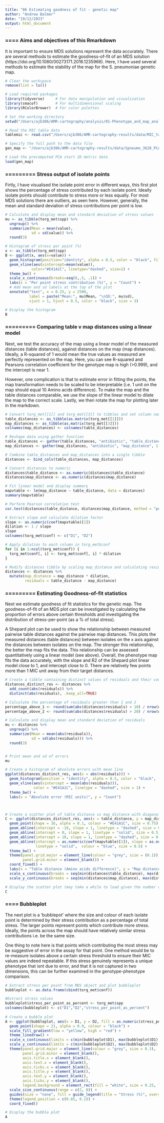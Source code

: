 ```yaml
---
title: "06 Estimating goodness of fit - genetic map"
author: "Andrew Balmer"
date: "19/12/2023"
output: html_document
---
```


### ==== Aims and objectives of this Rmarkdown

It is important to ensure MDS solutions represent the data accurately. There are several methods to estimate the goodness-of-fit of an MDS solution (https://doi.org/10.1080/00273171.2016.1235966). Here, I have used several methods to estimate the stability of the map for the S. pneumoniae genetic map. 

```r

# Clear the workspace
remove(list = ls())

# Load required packages
library(tidyverse)     # For data manipulation and visualization
library(smacof)        # For multidimensional scaling
library(RColorBrewer)  # For color palettes

# Set the working directory
setwd("/Users/ajb306/AMR-cartography/analysis/01-Phenotype_and_map_analyses/05-07-Estimating-goodness-of-fit")

# Read the MIC table data
tablemic <- read.csv("/Users/ajb306/AMR-cartography-results/data/MIC_table_Spneumoniae.csv", header=TRUE, sep=",", skip = 0)

# Specify the full path to the data file
gen_map <- "/Users/ajb306/AMR-cartography-results/data/Spneumo_3628_PCA_start_2D_METRIC_genetic.RData"

# Load the precomputed PCA start 2D metric data
load(gen_map)

```

### ========= Stress output of isolate points
Firtly, I have visualised the isolate point error in different ways, this first plot shows the percentage of stress contributed by each isolate point. Ideally isolate points should contribute to stress more or less equally. For most MDS solutions there are outliers, as seen here. However, generally, the mean and standard deviation of stress contributions per point is low.

```r

# Calculate and display mean and standard deviation of stress values
mu <- as_tibble(torg_met$spp) %>%
  ungroup() %>%
  summarize(Mean = mean(value),
            sd = sd(value)) %>%
  round(3)

# Histogram of stress per point (%)
x <- as_tibble(torg_met$spp)
B <- ggplot(x, aes(x=value)) + 
  geom_histogram(position="identity", alpha = 0.5, color = "black", fill = "#E41A1C", bins = 30) +
  geom_vline(aes(xintercept=mean(value)),
            color="#E41A1C", linetype="dashed", size=1) + 
  theme_bw() +
  scale_x_continuous(breaks=seq(0,.5, .1)) +
  labs(x = "Per point stress contribution (%)", y = "Count") +
  # Add mean and sd labels at the top of the plot
  annotate("text", x = 0.25, y = 2500,
           label = paste("Mean:", mu$Mean, "\nSD:", mu$sd),
           vjust = 1, hjust = 0.5, color = "black", size = 3) 

# Display the histogram
B


```


### ========= Comparing table v map distances using a linear model

Next, we test the accuracy of the map using a linear model of the measured distances (table distances), against distances on the map (map distances). Ideally, a R-squared of 1 would mean the true values as measured are perfectly represented on the map. Here, you can see R-squared and Pearsons correlation coefficient for the genotype map is high (>0.999), and the intercept is near 1. 

However, one complication is that to estimate error in fitting the points, the map transformation needs to be scaled to be interpretable (i.e. 1 unit on the map should equal 10 Amino acids difference). To make the map and the table distances comparable, we use the slope of the linear model to dilate the map to the correct scale. Lastly, we then rotate the map for plotting later in the markdown.

```r

# Convert torg_met[[1]] and torg_met[[3]] to tibbles and set column names
table_distances <- as_tibble(as.matrix(torg_met[[1]]))
map_distances <- as_tibble(as.matrix(torg_met[[3]]))
colnames(map_distances) <- colnames(table_distances)

# Reshape data using gather function
table_distances <- gather(table_distances, "antibiotic", "table_distance", 1:nrow(x)) 
map_distances <- gather(map_distances, "antibiotic", "map_distance", 1:nrow(x))

# Combine table_distances and map_distances into a single tibble
distances <- bind_cols(table_distances, map_distances)

# Convert distances to numeric
distances$table_distance <- as.numeric(distances$table_distance)
distances$map_distance <- as.numeric(distances$map_distance)

# Fit linear model and display summary
mapvtable <- lm(map_distance ~ table_distance, data = distances)
summary(mapvtable)

# Perform Pearson correlation test
cor.test(distances$table_distance, distances$map_distance, method = "pearson")

# Extract slope and calculate dilation factor
slope <- as.numeric(coef(mapvtable)[2])
dilation <- 1 / slope
slope
colnames(torg_met$conf) <- c("D1", "D2")

# Apply dilation to each column in torg_met$conf
for (i in 1:ncol(torg_met$conf)) {
  torg_met$conf[, i] <- torg_met$conf[, i] * dilation
}

# Modify distances tibble by scaling map_distance and calculating residuals
distances <- distances %>%
  mutate(map_distance = map_distance * dilation, 
         residuals = table_distance - map_distance)

```


### ========= Estimating Goodness-of-fit statistics

Next we estimate goodness of fit statistics for the genetic map. The goodness-of-fit of an MDS plot can be investigated by calculating the proportion of errors above certain thresholds and investigating the distribution of stress-per-point (as a % of total stress). 

A Shepard plot can be used to show the relationship between measured pairwise table distances against the pairwise map distances. This plots the measured distances (table distances) between isolates on the x axis against the distances between isolates on the map. The stronger this relationship, the better the map fits the data. This relationship can be assessed quantitatively using a linear model (see above). Overall, the phenotype map fits the data accurately, with the slope and R2 of the Shepard plot linear model close to 1, and intercept close to 0. There are relatively few points more than 1 MIC unit away from their target distances.

```r

# Create a tibble containing distinct values of residuals and their counts
distances_distinct_res <- distances %>%
  add_count(abs(residuals)) %>%
  distinct(abs(residuals), .keep_all=TRUE)

# Calculate the percentage of residuals greater than 1 and 2
percentage_above_1 <- round(sum(abs(distances$residuals) > 10) / nrow(distances) * 100,3)
percentage_above_2 <- round(sum(abs(distances$residuals) > 20) / nrow(distances) * 100,3)

# Calculate and display mean and standard deviation of residuals
mu <- distances %>%
  ungroup() %>%
  summarize(Mean = mean(abs(residuals)),
            sd = sd(abs(residuals))) %>%
  round(3)


# Print mean and sd of errors
mu

# Create a histogram of absolute errors with mean line
ggplot(distances_distinct_res, aes(x = abs(residuals))) + 
  geom_histogram(position = "identity", alpha = 0.5, color = "black", fill = "#E41A1C", bins = 30) +
  geom_vline(aes(xintercept = mean(abs(residuals))),
             color = "#E41A1C", linetype = "dashed", size = 1) + 
  theme_bw() +
  labs(x = "Absolute error (MIC units)", y = "Count") 



# Create a scatter plot of table_distance vs map_distance with diagonal reference lines 
C <- ggplot(distances_distinct_res, aes(x = table_distance, y = map_distance)) +
  geom_point(shape = 16, alpha = 0.1, colour = "#E41A1C", size = 0.75) +
  geom_abline(intercept = -10, slope = 1, linetype = "dashed", size = 0.5) +
  geom_abline(intercept = 0, slope = 1, linetype = "solid", size = 0.5) +
  geom_abline(intercept = 10, slope = 1, linetype = "dashed", size = 0.5) +
  geom_abline(intercept = as.numeric(coef(mapvtable)[1]), slope = as.numeric(coef(mapvtable)[2]) * dilation,
              linetype = "solid",  colour = "blue", size = 0.5) +
  theme_bw() +
  theme(panel.grid.major = element_line(colour = "grey", size = (0.1)),
        panel.grid.minor = element_blank()) +
  coord_fixed() +
  labs(x = "Table distance (Amino acids difference)", y = "Map distance (Amino acids difference)") +
  scale_x_continuous(breaks = seq(min(distances$table_distance), max(distances$table_distance) + 10, 10)) +
  scale_y_continuous(breaks = seq(min(distances$map_distance), max(distances$map_distance + 10), 10))

# Display the scatter plot (may take a while to load given the number of pairwise points)
C

```

### ==== Bubbleplot
The next plot is a 'bubblepot' where the size and colour of each isolate point is determined by their stress contribution as a percentage of total stress. The larger points represent points which contribute more stress. Ideally, the points across the map should have relatively similar stress contributions i.e. be the same size.

One thing to note here is that points which contributing the most stress may be suggestive of error in the assay for that point. One method would be to re-measure isolates above a certain stress threshold to ensure their MIC values are indeed repeatable. If this stress genuinely represents a unique phenotype that isnt due to error, and that it is not captured in two dimensions, this can be further examined in the genotype-phenotype comparison.

```r

# Extract stress per point from MDS object and plot bubbleplot
bubbleplot <- as.data.frame(cbind(torg_met$conf))

#Extract stress values
bubbleplot$stress_per_point_as_percent <- torg_met$spp
colnames(bubbleplot) <- c("D1","D2","stress_per_point_as_percent")
         
# Create a bubble plot
A <- ggplot(bubbleplot, aes(x = D1, y = D2, fill = as.numeric(stress_per_point_as_percent), size = stress_per_point_as_percent)) +
  geom_point(shape = 21, alpha = 0.9, colour = "black") +
  scale_fill_gradient(low = "yellow", high = "red") + 
  theme_linedraw() +
  scale_x_continuous(limits = c(min(bubbleplot$D1), max(bubbleplot$D1) + 5), breaks = seq(min(bubbleplot$D1), max(bubbleplot$D1) + 10, 10)) +
  scale_y_continuous(limits = c(min(bubbleplot$D2), max(bubbleplot$D2) + 5), breaks = seq(min(bubbleplot$D2), max(bubbleplot$D2 + 10), 10)) +
  theme(panel.grid.major = element_line(colour = "grey", size = 0.3),
        panel.grid.minor = element_blank(),
        axis.title.x = element_blank(),
        axis.text.x = element_blank(),
        axis.ticks.x = element_blank(),
        axis.title.y = element_blank(),
        axis.text.y = element_blank(),
        axis.ticks.y = element_blank(),
        legend.background = element_rect(fill = "white", size = 0.25, linetype = "solid", colour = "black")) + 
  scale_size_continuous(range = c(2, 8)) +
  guides(size = "none", fill = guide_legend(title = "Stress (%)", override.aes = list(size = 5))) +
  theme(legend.position = c(0.85, 0.2)) +
  coord_fixed()

# Display the bubble plot
A

```
